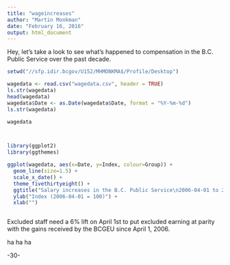 ```yaml
---
title: "wageincreases"
author: "Martin Monkman"
date: "February 16, 2016"
output: html_document
---
```


Hey, let's take a look to see what's happened to compensation in the B.C. Public Service over the past decade.

```r
setwd("//sfp.idir.bcgov/U152/MHMONKMA$/Profile/Desktop")

wagedata <- read.csv("wagedata.csv", header = TRUE)
ls.str(wagedata)
head(wagedata)
wagedata$Date <- as.Date(wagedata$Date, format = "%Y-%m-%d")
ls.str(wagedata)

wagedata



library(ggplot2)
library(ggthemes)

ggplot(wagedata, aes(x=Date, y=Index, colour=Group)) +
  geom_line(size=1.5) +
  scale_x_date() +
  theme_fivethirtyeight() +
  ggtitle("Salary increases in the B.C. Public Service\n2006-04-01 to 2016-04-01") +
  ylab("Index (2006-04-01 = 100)") +
  xlab("")



```

Excluded staff need a 6% lift on April 1st to put excluded earning at parity with the gains received by the BCGEU since April 1, 2006.

ha ha ha

-30-
